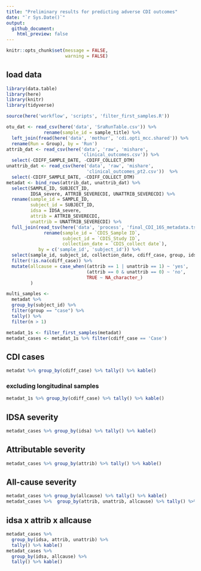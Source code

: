 ```yaml
---
title: "Preliminary results for predicting adverse CDI outcomes"
date: "`r Sys.Date()`"
output: 
  github_document:
    html_preview: false
---
```


```r
knitr::opts_chunk$set(message = FALSE,
                      warning = FALSE)
```

## load data

```r
library(data.table)
library(here)
library(knitr)
library(tidyverse)

source(here('workflow', 'scripts', 'filter_first_samples.R')) 
```

```r
otu_dat <- read_csv(here('data', 'SraRunTable.csv')) %>% 
              rename(sample_id = sample_title) %>% 
  left_join(fread(here('data', 'mothur', 'cdi.opti_mcc.shared')) %>% 
  rename(Run = Group), by = 'Run')
attrib_dat <- read_csv(here('data', 'raw', 'mishare', 
                            'clinical_outcomes.csv')) %>% 
  select(-CDIFF_SAMPLE_DATE, -CDIFF_COLLECT_DTM)
unattrib_dat <- read_csv(here('data', 'raw', 'mishare', 
                              'clinical_outcomes_pt2.csv'))  %>% 
  select(-CDIFF_SAMPLE_DATE, -CDIFF_COLLECT_DTM)
metadat <- bind_rows(attrib_dat, unattrib_dat) %>% 
  select(SAMPLE_ID, SUBJECT_ID, 
         IDSA_severe, ATTRIB_SEVERECDI, UNATTRIB_SEVERECDI) %>% 
  rename(sample_id = SAMPLE_ID, 
         subject_id = SUBJECT_ID,
         idsa = IDSA_severe,
         attrib = ATTRIB_SEVERECDI,
         unattrib = UNATTRIB_SEVERECDI) %>% 
  full_join(read_tsv(here('data', 'process', 'final_CDI_16S_metadata.tsv')) %>% 
              rename(sample_id = `CDIS_Sample ID`, 
                     subject_id = `CDIS_Study ID`,
                     collection_date = `CDIS_collect date`), 
            by = c('sample_id', 'subject_id')) %>% 
  select(sample_id, subject_id, collection_date, cdiff_case, group, idsa, attrib, unattrib) %>% 
  filter(!is.na(cdiff_case)) %>% 
  mutate(allcause = case_when((attrib == 1 | unattrib == 1) ~ 'yes',
                              (attrib == 0 & unattrib == 0) ~ 'no',
                              TRUE ~ NA_character_)
         )
```

```r
multi_samples <-
  metadat %>% 
  group_by(subject_id) %>% 
  filter(group == "case") %>% 
  tally() %>% 
  filter(n > 1)

metadat_1s <- filter_first_samples(metadat)
metadat_cases <- metadat_1s %>% filter(cdiff_case == 'Case')
```


## CDI cases

```r
metadat %>% group_by(cdiff_case) %>% tally() %>% kable()
```

### excluding longitudinal samples

```r
metadat_1s %>% group_by(cdiff_case) %>% tally() %>% kable()
```


## IDSA severity

```r
metadat_cases %>% group_by(idsa) %>% tally() %>% kable()
```

## Attributable severity

```r
metadat_cases %>% group_by(attrib) %>% tally() %>% kable()
```


## All-cause severity

```r
metadat_cases %>% group_by(allcause) %>% tally() %>% kable()
metadat_cases %>%  group_by(attrib, unattrib, allcause) %>% tally() %>% kable()
```


## idsa x attrib x allcause

```r
metadat_cases %>% 
  group_by(idsa, attrib, unattrib) %>% 
  tally() %>% kable()
metadat_cases %>% 
  group_by(idsa, allcause) %>% 
  tally() %>% kable()
```

